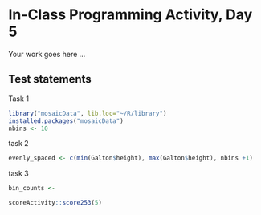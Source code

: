 # In-Class Programming Activity, Day 5

Your work goes here ...



## Test statements
Task 1
```r
library("mosaicData", lib.loc="~/R/library")
installed.packages("mosaicData")
nbins <- 10
```

task 2
```r
evenly_spaced <- c(min(Galton$height), max(Galton$height), nbins +1)

```
task 3
```r
bin_counts <- 
```


```r
scoreActivity::score253(5)
```
